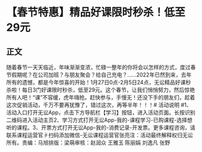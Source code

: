 # 【春节特惠】精品好课限时秒杀！低至29元
## 正文
随着春节一天天临近，年味渐渐变浓，忙碌一整年的你将会以怎样的方式，度过春节假期呢？在公司加班？与朋友聚会？给自己充电？......2022年已然到来，去年所有的遗憾，都是今年惊喜的开始！1月27日0点-2月5日24点，无讼精品好课秒杀啦！每日3门好课限时秒杀，低至29元。这个春节，让我们悄悄努力，然后惊艳所有人吧！“课”不容缓，虎年嗨抢。赶快参与，手慢无！还没下手的朋友们，趁着这次促销活动，千万不要再犹豫了，错过这次，再等半年！！！#  活动说明  #1、活动入口打开无讼App，点击下方导航栏【学习】按钮，进入活动页面。长按识别二维码进入活动主页2、学习方式打开无讼App-我的-课程学习-已购课程-选择想听的课程。3、开票方式打开无讼App-我的-消费记录-开发票。更多课程咨询，请联系课程运营官☟扫码添加微信-无讼课程运营官张亮注：活动最终解释权归无讼所有。责编：马旭排版：梁萌审核：赵润众 王雅玉 陈丽娟 刘逸凡 张野